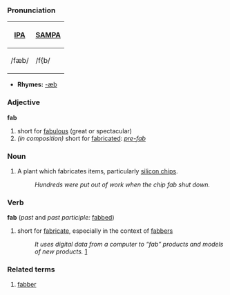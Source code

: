 ===Pronunciation===
{| border=1 cellpadding=5
! [[w:International Phonetic Alphabet|IPA]] !! [[w:SAMPA|SAMPA]]
|-
| /fæb/ || /f{b/
|}

*'''Rhymes:''' [[Rhymes:English:-æb|-æb]]

===Adjective===
'''fab'''
# short for [[fabulous]] (great or spectacular)
# ''(in composition)'' short for [[fabricate]]d: ''[[pre-fab]]''

===Noun===

# A plant which fabricates items, particularly [[silicon chip]]s.
#: ''Hundreds were put out of work when the chip fab shut down.''

===Verb===
'''fab''' (''past'' and ''past participle:'' [[fabbed]])
# short for [[fabricate]], especially in the context of [[fabber]]s
#: ''It uses digital data from a computer to “fab” products and models of new products.'' [http://www.ennex.com/~fabbers/publish/FAB-ulous.asp]

===Related terms===
# [[fabber]]